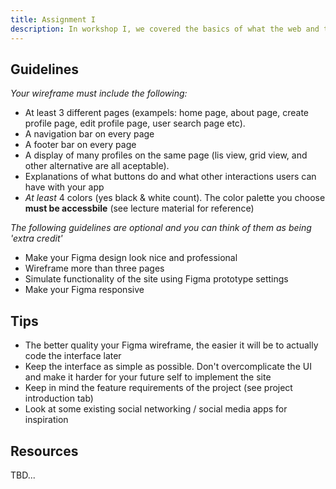 ```yaml
---
title: Assignment I
description: In workshop I, we covered the basics of what the web and the various things that as developers we should be aware of such as accessibility and responsiveness. In assignment I, you will create a wireframe of your web app using Figma.
---
```


## Guidelines

_Your wireframe *must* include the following:_

- At least 3 different pages (exampels: home page, about page, create profile page, edit profile page, user search page etc).
- A navigation bar on every page
- A footer bar on every page
- A display of many profiles on the same page (lis view, grid view, and other alternative are all aceptable).
- Explanations of what buttons do and what other interactions users can have with your app
- _At least_ 4 colors (yes black & white count). The color palette you choose **must be accessbile** (see lecture material for reference)

_The following guidelines are optional and you can think of them as being 'extra credit'_

- Make your Figma design look nice and professional
- Wireframe more than three pages
- Simulate functionality of the site using Figma prototype settings
- Make your Figma responsive

## Tips

- The better quality your Figma wireframe, the easier it will be to actually code the interface later
- Keep the interface as simple as possible. Don't overcomplicate the UI and make it harder for your future self to implement the site
- Keep in mind the feature requirements of the project (see project introduction tab)
- Look at some existing social networking / social media apps for inspiration

## Resources

TBD...
